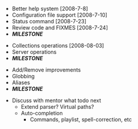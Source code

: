 * Better help system [2008-7-8]
* Configuration file support [2008-7-10]
* Status command [2008-7-23]
* Review code and FIXMES [2008-7-24]
* '''''MILESTONE'''''

* Collections operations [2008-08-03]
* Server operations
* '''''MILESTONE'''''

* Add/Remove improvements
* Globbing
* Aliases
* '''''MILESTONE'''''

* Discuss with mentor what todo next
** Extend parser? Virtual paths?
** Auto-completion
*** Commands, playlist, spell-correction, etc